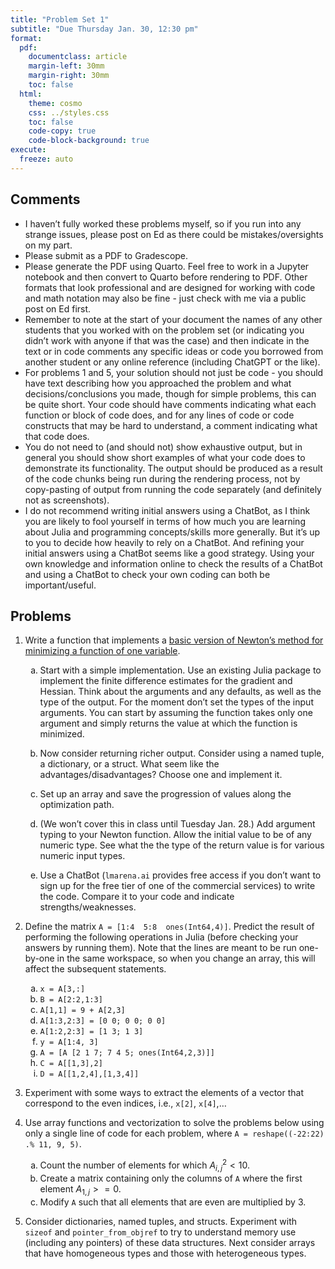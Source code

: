 ```yaml
---
title: "Problem Set 1"
subtitle: "Due Thursday Jan. 30, 12:30 pm"
format:
  pdf:
    documentclass: article
    margin-left: 30mm
    margin-right: 30mm
    toc: false
  html:
    theme: cosmo
    css: ../styles.css
    toc: false
    code-copy: true
    code-block-background: true
execute:
  freeze: auto
---
```


## Comments

- I haven't fully worked these problems myself, so if you run into any strange issues, please post on Ed as there could be mistakes/oversights on my part.
- Please submit as a PDF to Gradescope.
- Please generate the PDF using Quarto. Feel free to work in a Jupyter notebook and then convert to Quarto before rendering to PDF. Other formats that look professional and are designed for working with code and math notation may also be fine - just check with me via a public post on Ed first.
- Remember to note at the start of your document the names of any other students that you worked with on the problem set (or indicating you didn't work with anyone if that was the case) and then indicate in the text or in code comments any specific ideas or code you borrowed from another student or any online reference (including ChatGPT or the like).
- For problems 1 and 5, your solution should not just be code - you should have text describing how you approached the problem and what decisions/conclusions you made, though for simple problems, this can be quite short. Your code should have comments indicating what each function or block of code does, and for any lines of code or code constructs that may be hard to understand, a comment indicating what that code does.
- You do not need to (and should not) show exhaustive output, but in general you should show short examples of what your code does to demonstrate its functionality. The output should be produced as a result of the code chunks being run during the rendering process, not by copy-pasting of output from running the code separately (and definitely not as screenshots).
- I do not recommend writing initial answers using a ChatBot, as I think you are likely to fool yourself in terms of how much you are learning about Julia and programming concepts/skills more generally. But it's up to you to decide how heavily to rely on a ChatBot. And refining your initial answers using a ChatBot seems like a good strategy. Using your own knowledge and information online to check the results of a ChatBot and using a ChatBot to check your own coding can both be important/useful.

## Problems

1. Write a function that implements a [basic version of Newton's method for minimizing a function of one variable](http://computing.stat.berkeley.edu/compute-skills-2024/units/comp-practices.html#newtons-method-background).
   a. Start with a simple implementation. Use an existing Julia package to implement the finite difference estimates for the gradient and Hessian. Think about the arguments and any defaults, as well as the type of the output. For the moment don't set the types of the input arguments. You can start by assuming the function takes only one argument and simply returns the value at which the function is minimized.

   b. Now consider returning richer output. Consider using a named tuple, a dictionary, or a struct. What seem like the advantages/disadvantages? Choose one and implement it.

   c. Set up an array and save the progression of values along the optimization path.
   d. (We won't cover this in class until Tuesday Jan. 28.)  Add argument typing to your Newton function. Allow the initial value to be of any numeric type. See what the the type of the return value is for various numeric input types.

   e. Use a ChatBot (`lmarena.ai` provides free access if you don't want to sign up for the free tier of one of the commercial services) to write the code. Compare it to your code and indicate strengths/weaknesses.

2. Define the matrix `A = [1:4  5:8  ones(Int64,4)]`. Predict the result of performing the following operations in Julia (before checking your answers by running them). Note that the lines are meant to be run one-by-one in the same workspace, so when you change an array, this will affect the subsequent statements.
   a. `x = A[3,:]`
   b. `B = A[2:2,1:3]`
   c. `A[1,1] = 9 + A[2,3]`
   d. `A[1:3,2:3] = [0 0; 0 0; 0 0]`
   e. `A[1:2,2:3] = [1 3; 1 3]`
   f. `y = A[1:4, 3]`
   g. `A = [A [2 1 7; 7 4 5; ones(Int64,2,3)]]`
   h. `C = A[[1,3],2]`
   i. `D = A[[1,2,4],[1,3,4]]`

3. Experiment with some ways to extract the elements of a vector that correspond to the even indices, i.e., `x[2]`, `x[4]`,...

4. Use array functions and vectorization to solve the problems below using only a single line of code for each problem, where `A = reshape((-22:22) .% 11, 9, 5)`.
   a. Count the number of elements for which $A_{i,j}^2<10$.
   b. Create a matrix containing only the columns of `A` where the first element $A_{1,j} >= 0$.
   c. Modify `A` such that all elements that are even are multiplied by 3.

5. Consider dictionaries, named tuples, and structs. Experiment with `sizeof` and `pointer_from_objref` to try to understand memory use (including any pointers) of these data structures. Next consider arrays that have homogeneous types and those with heterogeneous types.


